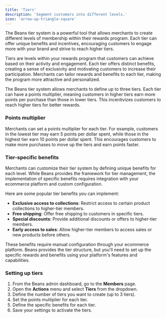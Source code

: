 ```yaml
---
title: 'Tiers'
description: 'Segment customers into different levels.'
icon: 'arrow-up-triangle-square'
---
```


The Beans tier system is a powerful tool that allows merchants to create different levels of membership
within their rewards program. Each tier can offer unique benefits and incentives, encouraging customers to
engage more with your brand and strive to reach higher tiers.

Tiers are levels within your rewards program that customers can achieve based on their activity and
engagement. Each tier offers distinct benefits, creating a sense of exclusivity and motivating customers to
increase their participation. Merchants can tailor rewards and benefits to each tier, making the program more
attractive and personalized.

The Beans tier system allows merchants to define up to three tiers. Each tier can have a points multiplier,
meaning customers in higher tiers earn more points per purchase than those in lower tiers. This incentivizes
customers to reach higher tiers for better rewards.

### Points multiplier

Merchants can set a points multiplier for each tier. For example, customers in the lowest
tier may earn 5 points per dollar spent, while those in the highest tier earn 10 points per dollar spent.
This encourages customers to make more purchases to move up the tiers and earn points faster.

### Tier-specific benefits

Merchants can customize their tier system by defining unique benefits for each level. While Beans provides the
framework for tier management, the implementation of specific benefits requires integration with your ecommerce
platform and custom configuration.

Here are some popular tier benefits you can implement:

- **Exclusive access to collections**: Restrict access to certain product collections to higher-tier members.
- **Free shipping**: Offer free shipping to customers in specific tiers.
- **Special discounts**: Provide additional discounts or offers to higher-tier members.
- **Early access to sales**: Allow higher-tier members to access sales or new products before others.

<Info>
  These benefits require manual configuration through your ecommerce platform. Beans provides the tier
  structure, but you'll need to set up the specific rewards and benefits using your platform's features
  and capabilities.
</Info>

### Setting up tiers

1. From the Beans admin dashboard, go to the **Members** page.
2. Open the **Actions** menu and select **Tiers** from the dropdown.
3. Define the number of tiers you want to create (up to 3 tiers).
4. Set the points multiplier for each tier.
5. Define the specific benefits for each tier.
6. Save your settings to activate the tiers.
